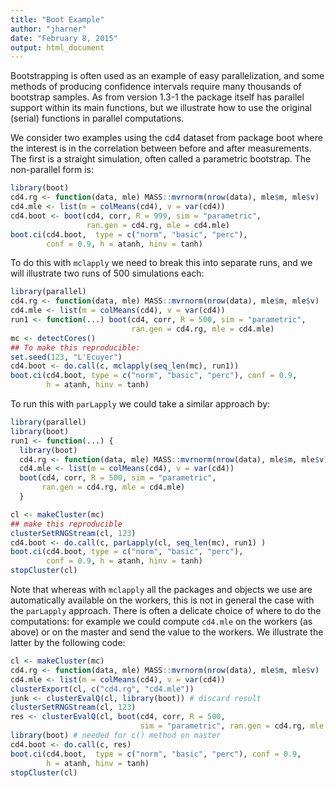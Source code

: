 ```yaml
---
title: "Boot Example"
author: "jharner"
date: "February 8, 2015"
output: html_document
---
```


Bootstrapping is often used as an example of easy parallelization, and some methods of producing confidence intervals require many thousands of bootstrap samples. As from version 1.3-1 the package itself has parallel support within its main functions, but we illustrate how to use the original (serial) functions in parallel computations.

We consider two examples using the cd4 dataset from package boot where the interest is in the correlation between before and after measurements. The first is a straight simulation, often called a parametric bootstrap. The non-parallel form is:
```r
library(boot)
cd4.rg <- function(data, mle) MASS::mvrnorm(nrow(data), mle$m, mle$v)
cd4.mle <- list(m = colMeans(cd4), v = var(cd4))
cd4.boot <- boot(cd4, corr, R = 999, sim = "parametric",
                 ran.gen = cd4.rg, mle = cd4.mle)
boot.ci(cd4.boot,  type = c("norm", "basic", "perc"),
        conf = 0.9, h = atanh, hinv = tanh)
```

To do this with `mclapply` we need to break this into separate runs, and we will illustrate two runs of 500 simulations each:
```r
library(parallel)
cd4.rg <- function(data, mle) MASS::mvrnorm(nrow(data), mle$m, mle$v)
cd4.mle <- list(m = colMeans(cd4), v = var(cd4))
run1 <- function(...) boot(cd4, corr, R = 500, sim = "parametric",
                           ran.gen = cd4.rg, mle = cd4.mle)
mc <- detectCores()
## To make this reproducible:
set.seed(123, "L'Ecuyer")
cd4.boot <- do.call(c, mclapply(seq_len(mc), run1))
boot.ci(cd4.boot, type = c("norm", "basic", "perc"), conf = 0.9,
        h = atanh, hinv = tanh)
```

To run this with `parLapply` we could take a similar approach by:
```r
library(parallel)
library(boot)
run1 <- function(...) {
  library(boot)
  cd4.rg <- function(data, mle) MASS::mvrnorm(nrow(data), mle$m, mle$v)
  cd4.mle <- list(m = colMeans(cd4), v = var(cd4))
  boot(cd4, corr, R = 500, sim = "parametric",
       ran.gen = cd4.rg, mle = cd4.mle)
  }

cl <- makeCluster(mc)
## make this reproducible
clusterSetRNGStream(cl, 123)
cd4.boot <- do.call(c, parLapply(cl, seq_len(mc), run1) )
boot.ci(cd4.boot, type = c("norm", "basic", "perc"),
        conf = 0.9, h = atanh, hinv = tanh)
stopCluster(cl)
```

Note that whereas with `mclapply` all the packages and objects we use are automatically available on the workers, this is not in general the case with the `parLapply` approach. There is often a delicate choice of where to do the computations: for example we could compute `cd4.mle` on the workers (as above) or on the master and send the value to the workers. We illustrate the latter by the following code:
```r
cl <- makeCluster(mc)
cd4.rg <- function(data, mle) MASS::mvrnorm(nrow(data), mle$m, mle$v)
cd4.mle <- list(m = colMeans(cd4), v = var(cd4))
clusterExport(cl, c("cd4.rg", "cd4.mle"))
junk <- clusterEvalQ(cl, library(boot)) # discard result
clusterSetRNGStream(cl, 123)
res <- clusterEvalQ(cl, boot(cd4, corr, R = 500,
                             sim = "parametric", ran.gen = cd4.rg, mle = cd4.mle))
library(boot) # needed for c() method on master
cd4.boot <- do.call(c, res)
boot.ci(cd4.boot,  type = c("norm", "basic", "perc"), conf = 0.9,
        h = atanh, hinv = tanh)
stopCluster(cl)
```






